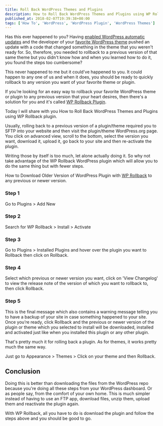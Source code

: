 ```yaml
---
title: Roll Back WordPress Themes and Plugins
description: How to Roll Back WordPress Themes and Plugins using WP Rollback plugin. 5 Easy Steps to Rollback a WordPress Theme and/or Plugin to a Previous Version
published_at: 2018-02-07T19:39:38+00:00
tags: ['How To', 'WordPress', 'WordPress Plugin', 'WordPress Themes']
---
```


Has this ever happened to you? Having [enabled WordPress automatic updates][1] and the developer of your [favorite WordPress theme][2] pushed an update with a code that changed something in the theme that you weren't ready for. So, therefore, you needed to rollback to a previous version of that same theme but you didn't know how and when you learned how to do it, you found the steps too cumbersome?

This never happened to me but it could've happened to you. It could happen to any one of us and when it does, you should be ready to quickly rollback to any version you want of your favorite theme or plugin.

If you’re looking for an easy way to rollback your favorite WordPress theme or plugin to any previous version that your heart desires, then there's a solution for you and it's called [WP Rollback Plugin][3].

Today I will share with you How to Roll Back WordPress Themes and Plugins using WP Rollback plugin.

Usually, rolling back to a previous version of a plugin/theme required you to SFTP into your website and then visit the plugin/theme WordPress.org page. You click on advanced view, scroll to the bottom, select the version you want, download it, upload it, go back to your site and then re-activate the plugin.

Writing those by itself is too much, let alone actually doing it. So why not take advantage of the WP Rollback WordPress plugin which will allow you to do the same thing but with fewer steps.

How to Download Older Version of WordPress Plugin with [WP Rollback][3] to any previous or newer version.

### Step 1

Go to Plugins > Add New

### Step 2

Search for WP Rollback > Install > Activate

### Step 3

Go to Plugins > Installed Plugins and hover over the plugin you want to Rollback then click on Rollback.

### Step 4

Select which previous or newer version you want, click on 'View Changelog' to view the release note of the version of which you want to rollback to, then click Rollback.

### Step 5

This is the final message which also contains a warning message telling you to have a backup of your site in case something happened to your site. Once you’re ready, click Rollback and the previous or newer version of the plugin or theme which you selected to install will be downloaded, installed and activated just like when you installed this plugin or any other plugin.

That's pretty much it for rolling back a plugin. As for themes, it works pretty much the same way.

Just go to Appearance > Themes > Click on your theme and then Rollback.

## Conclusion

Doing this is better than downloading the files from the WordPress repo because you're doing all these steps from your WordPress dashboard. Or as people say, from the comfort of your own home. This is much simpler instead of having to use an FTP app, download files, unzip them, upload them and reactivate the plugin again.

With WP Rollback, all you have to do is download the plugin and follow the steps above and you should be good to go.

[1]: https://www.news47ell.com/how-to/enable-automatic-update-for-wordpress/
[2]: https://www.news47ell.com/recommends/generatepress/
[3]: https://wordpress.org/plugins/wp-rollback/
